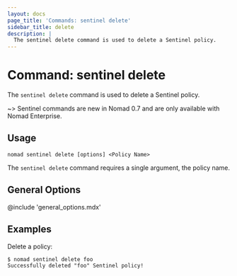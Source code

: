 ```yaml
---
layout: docs
page_title: 'Commands: sentinel delete'
sidebar_title: delete
description: |
  The sentinel delete command is used to delete a Sentinel policy.
---
```


# Command: sentinel delete

The `sentinel delete` command is used to delete a Sentinel policy.

~> Sentinel commands are new in Nomad 0.7 and are only available with Nomad
Enterprise.

## Usage

```plaintext
nomad sentinel delete [options] <Policy Name>
```

The `sentinel delete` command requires a single argument, the policy name.

## General Options

@include 'general_options.mdx'

## Examples

Delete a policy:

```shell-session
$ nomad sentinel delete foo
Successfully deleted "foo" Sentinel policy!
```

